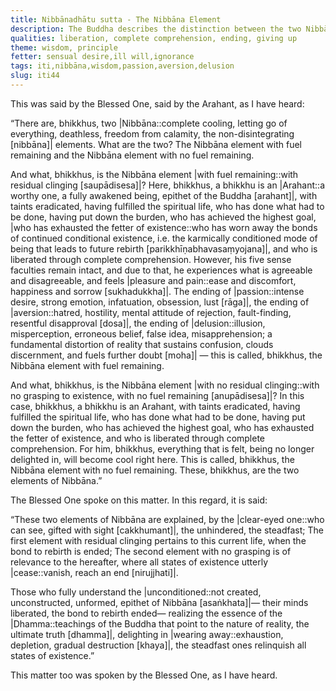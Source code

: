 ```yaml
---
title: Nibbānadhātu sutta - The Nibbāna Element
description: The Buddha describes the distinction between the two Nibbāna elements - 1) one with fuel remaining pertaining to this life, and 2) one without fuel remaining and of relevance to the hereafter.
qualities: liberation, complete comprehension, ending, giving up
theme: wisdom, principle
fetter: sensual desire,ill will,ignorance
tags: iti,nibbāna,wisdom,passion,aversion,delusion
slug: iti44
---
```


This was said by the Blessed One, said by the Arahant, as I have heard:

“There are, bhikkhus, two |Nibbāna::complete cooling, letting go of everything, deathless, freedom from calamity, the non-disintegrating [nibbāna]| elements. What are the two? The Nibbāna element with fuel remaining and the Nibbāna element with no fuel remaining.

And what, bhikkhus, is the Nibbāna element |with fuel remaining::with residual clinging [saupādisesa]|? Here, bhikkhus, a bhikkhu is an |Arahant::a worthy one, a fully awakened being, epithet of the Buddha [arahant]|, with taints eradicated, having fulfilled the spiritual life, who has done what had to be done, having put down the burden, who has achieved the highest goal, |who has exhausted the fetter of existence::who has worn away the bonds of continued conditional existence, i.e. the karmically conditioned mode of being that leads to future rebirth [parikkhīṇabhavasaṃyojana]|, and who is liberated through complete comprehension. However, his five sense faculties remain intact, and due to that, he experiences what is agreeable and disagreeable, and feels |pleasure and pain::ease and discomfort, happiness and sorrow [sukhadukkha]|. The ending of |passion::intense desire, strong emotion, infatuation, obsession, lust [rāga]|, the ending of |aversion::hatred, hostility, mental attitude of rejection, fault-finding, resentful disapproval [dosa]|, the ending of |delusion::illusion, misperception, erroneous belief, false idea, misapprehension; a fundamental distortion of reality that sustains confusion, clouds discernment, and fuels further doubt [moha]| — this is called, bhikkhus, the Nibbāna element with fuel remaining.

And what, bhikkhus, is the Nibbāna element |with no residual clinging::with no grasping to existence, with no fuel remaining [anupādisesa]|? In this case, bhikkhus, a bhikkhu is an Arahant, with taints eradicated, having fulfilled the spiritual life, who has done what had to be done, having put down the burden, who has achieved the highest goal, who has exhausted the fetter of existence, and who is liberated through complete comprehension. For him, bhikkhus, everything that is felt, being no longer delighted in, will become cool right here. This is called, bhikkhus, the Nibbāna element with no fuel remaining. These, bhikkhus, are the two elements of Nibbāna.”

The Blessed One spoke on this matter. In this regard, it is said:

“These two elements of Nibbāna are explained,
by the |clear-eyed one::who can see, gifted with sight [cakkhumant]|, the unhindered, the steadfast;
The first element with residual clinging pertains to this current life,
when the bond to rebirth is ended;
The second element with no grasping is of relevance to the hereafter,
where all states of existence utterly |cease::vanish, reach an end [nirujjhati]|.

Those who fully understand the |unconditioned::not created, unconstructed, unformed, epithet of Nibbāna [asaṅkhata]|—
their minds liberated, the bond to rebirth ended—
realizing the essence of the |Dhamma::teachings of the Buddha that point to the nature of reality, the ultimate truth [dhamma]|, delighting in |wearing away::exhaustion, depletion, gradual destruction [khaya]|,
the steadfast ones relinquish all states of existence.”

This matter too was spoken by the Blessed One, as I have heard.